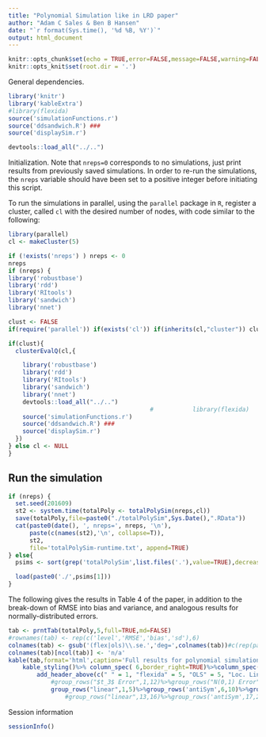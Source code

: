 ```yaml
---
title: "Polynomial Simulation like in LRD paper"
author: "Adam C Sales & Ben B Hansen"
date: "`r format(Sys.time(), '%d %B, %Y')`"
output: html_document
---
```


```r
knitr::opts_chunk$set(echo = TRUE,error=FALSE,message=FALSE,warning=FALSE)
knitr::opts_knit$set(root.dir = '.')
```

General dependencies.
```r
library('knitr')
library('kableExtra')
#library(flexida)
source('simulationFunctions.r')
source('ddsandwich.R') ###
source('displaySim.r')
```

```r
devtools::load_all("../..")
```

Initialization. Note that `nreps=0` corresponds to no simulations,
just print results from previously saved simulations.
In order to re-run the simulations, the `nreps`
variable should have been set to a positive integer before initiating this script.

To run the simulations in parallel, using the `parallel` package in
`R`,
register a cluster, called `cl` with the desired number of nodes, with
code similar to the following:
```r
library(parallel)
cl <- makeCluster(5)
```

```r
if (!exists('nreps') ) nreps <- 0
nreps
if (nreps) {
library('robustbase')
library('rdd')
library('RItools')
library('sandwich')
library('nnet')

clust <- FALSE
if(require('parallel')) if(exists('cl')) if(inherits(cl,"cluster")) clust <- TRUE

if(clust){
  clusterEvalQ(cl,{

    library('robustbase')
    library('rdd')
    library('RItools')
    library('sandwich')
    library('nnet')
    devtools::load_all("../..")
                                        #           library(flexida)
    source('simulationFunctions.r')
    source('ddsandwich.R') ###
    source('displaySim.r')
  })
} else cl <- NULL
}
```
## Run the simulation

```r
if (nreps) {
  set.seed(201609)
  st2 <- system.time(totalPoly <- totalPolySim(nreps,cl))
  save(totalPoly,file=paste0("./totalPolySim",Sys.Date(),".RData"))
  cat(paste0(date(), ', nreps=', nreps, '\n'),
      paste(c(names(st2),'\n', collapse=T)),
      st2,
      file='totalPolySim-runtime.txt', append=TRUE)
} else{
  psims <- sort(grep('totalPolySim',list.files('.'),value=TRUE),decreasing=TRUE)

  load(paste0('./',psims[1]))
}
```

The following gives the results in Table 4 of the paper, in addition
to the break-down of RMSE into bias and variance, and analogous
results for normally-distributed errors.

```r
tab <- prntTab(totalPoly,5,full=TRUE,md=FALSE)
#rownames(tab) <- rep(c('level','RMSE','bias','sd'),6)
colnames(tab) <- gsub('(flex|ols)\\.se.','deg=',colnames(tab))#c(rep(paste0('deg=',1:4),2),'')
colnames(tab)[ncol(tab)] <- 'n/a'
kable(tab,format='html',caption='Full results for polynomial simulation',digits=2)%>%
    kable_styling()%>% column_spec( 6,border_right=TRUE)%>%column_spec(11,border_right=TRUE)%>%
        add_header_above(c(" " = 1, "flexida" = 5, "OLS" = 5, "Loc. Lin." = 1))%>%
            #group_rows("$t_3$ Error",1,12)%>%group_rows("N(0,1) Error",13,24)%>%
            group_rows("linear",1,5)%>%group_rows('antiSym',6,10)%>%group_rows('sine',11,15)#%>%
                #group_rows("linear",13,16)%>%group_rows('antiSym',17,20)%>%group_rows('oneSide',21,24)
```


Session information
```r
sessionInfo()
```
